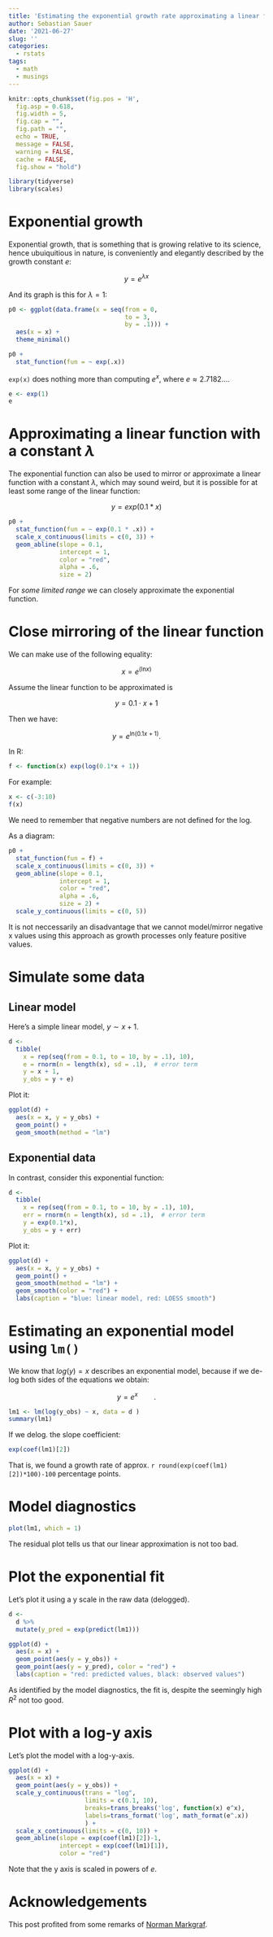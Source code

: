 ```yaml
---
title: 'Estimating the exponential growth rate approximating a linear function'
author: Sebastian Sauer
date: '2021-06-27'
slug: ''
categories:
  - rstats
tags:
  - math
  - musings
---
```



```r
knitr::opts_chunk$set(fig.pos = 'H',
  fig.asp = 0.618,
  fig.width = 5,
  fig.cap = "", 
  fig.path = "",
  echo = TRUE,
  message = FALSE,
  warning = FALSE,
  cache = FALSE,
  fig.show = "hold")
```


```r
library(tidyverse)
library(scales)
```



# Exponential growth


Exponential growth, that is something that is growing relative to its science, hence ubuiquitious in nature, is conveniently and elegantly described by the growth constant $e$:

$$y = e^{\lambda x}$$


And its graph is this for $\lambda=1$:



```r
p0 <- ggplot(data.frame(x = seq(from = 0, 
                                to = 3,
                                by = .1))) +
  aes(x = x) +
  theme_minimal()

p0 +
  stat_function(fun = ~ exp(.x))
```


`exp(x)` does nothing more than computing $e^x$, where $e \approx 2.7182...$.


```r
e <- exp(1)
e
```



# Approximating a linear function with a constant $\lambda$


The exponential function can also be used to mirror or approximate a linear function with a constant $\lambda$, which may sound weird, but it is possible for at least some range of the linear function:

$$y = exp(0.1 * x)$$


```r
p0 +
  stat_function(fun = ~ exp(0.1 * .x)) +
  scale_x_continuous(limits = c(0, 3)) +
  geom_abline(slope = 0.1,
              intercept = 1,
              color = "red",
              alpha = .6,
              size = 2)
```


For *some limited range*  we can closely approximate the exponential function.



# Close mirroring of the linear function


We can make use of the following equality:

$$x = e^{(\text{ln} x)}$$


Assume the linear function to be approximated is

$$y = 0.1\cdot x + 1$$

Then we have:

$$y = e^{\text{ln}(0.1x + 1)}.$$

In R:


```r
f <- function(x) exp(log(0.1*x + 1))
```

For example:

```r
x <- c(-3:10)
f(x)
```

We need to remember that negative numbers are not defined for the log.

As a diagram:


```r
p0 +
  stat_function(fun = f) +
  scale_x_continuous(limits = c(0, 3)) +
  geom_abline(slope = 0.1,
              intercept = 1,
              color = "red",
              alpha = .6,
              size = 2) +
  scale_y_continuous(limits = c(0, 5))
```


It is not neccessarily an disadvantage that we cannot model/mirror negative x values using this approach as growth processes only feature positive values.


# Simulate some data

## Linear model

Here's a simple linear model, $y \sim x+1$.

```r
d <- 
  tibble(
    x = rep(seq(from = 0.1, to = 10, by = .1), 10),
    e = rnorm(n = length(x), sd = .1),  # error term
    y = x + 1,
    y_obs = y + e)
```


Plot it:


```r
ggplot(d) +
  aes(x = x, y = y_obs) +  
  geom_point() +
  geom_smooth(method = "lm")
```

## Exponential data


In contrast, consider this exponential function:


```r
d <- 
  tibble(
    x = rep(seq(from = 0.1, to = 10, by = .1), 10),
    err = rnorm(n = length(x), sd = .1),  # error term
    y = exp(0.1*x),
    y_obs = y + err)
```

Plot it:

```r
ggplot(d) +
  aes(x = x, y = y_obs) +  
  geom_point() +
  geom_smooth(method = "lm") +
  geom_smooth(color = "red") +
  labs(caption = "blue: linear model, red: LOESS smooth")
```




# Estimating an exponential model using `lm()`


We know that $log(y) = x$ describes an exponential model, because if we de-log both sides of the equations we obtain:

$$y = e^x \qquad.$$


```r
lm1 <- lm(log(y_obs) ~ x, data = d )
summary(lm1)
```


If we delog. the slope coefficient:

```r
exp(coef(lm1)[2])
```


That is, we found a growth rate of approx. `r round(exp(coef(lm1)[2])*100)-100` percentage points.


# Model diagnostics

```r
plot(lm1, which = 1)
```

The residual plot tells us that our linear approximation is not too bad.


# Plot the exponential fit

Let's plot it using a y scale in the raw data (delogged). 


```r
d <-
  d %>%
  mutate(y_pred = exp(predict(lm1)))
```



```r
ggplot(d) +
  aes(x = x) +  
  geom_point(aes(y = y_obs)) +
  geom_point(aes(y = y_pred), color = "red") +
  labs(caption = "red: predicted values, black: observed values")
```


As identified by the model diagnostics, the fit is, despite the seemingly high $R^2$ not too good.

# Plot with a log-y axis

Let's plot the model with a log-y-axis.


```r
ggplot(d) +
  aes(x = x) +
  geom_point(aes(y = y_obs)) +
  scale_y_continuous(trans = "log", 
                     limits = c(0.1, 10),
                     breaks=trans_breaks('log', function(x) e^x),
                     labels=trans_format('log', math_format(e^.x))
                     ) +
  scale_x_continuous(limits = c(0, 10)) +
  geom_abline(slope = exp(coef(lm1)[2])-1, 
              intercept = exp(coef(lm1)[1]),
              color = "red")
```


Note that the y axis is scaled in powers of $e$.



# Acknowledgements


This post profited from some remarks of [Norman Markgraf](https://www.sefiroth.net/nab/).


